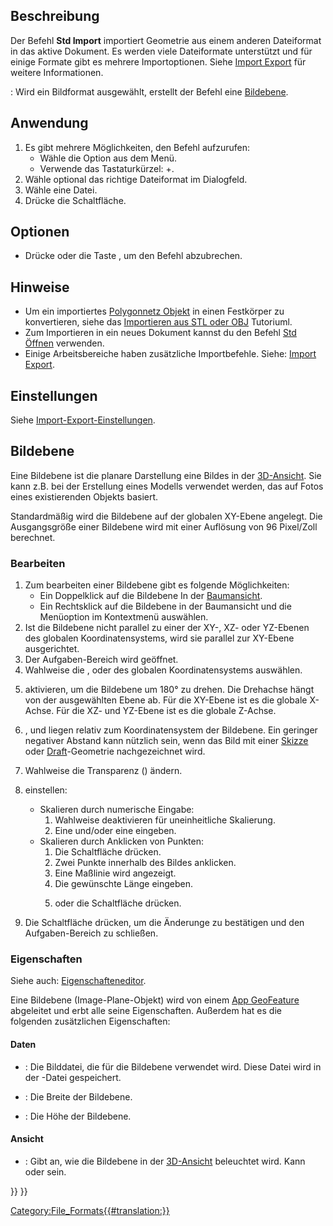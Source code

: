 <languages/>

{{Docnav/de
|[[Std_Revert/de|Rückgängig]]
|[[Std_Export/de|Export]]
|[[Std_File_Menu/de|Std Dateimenü]]
|IconL=Std_Revert.svg
|IconR=Std_Export.svg
|IconC=Freecad.svg
}}

<div class="mw-translate-fuzzy">
{{GuiCommand/de
|Name=Std Import
|Name/de=Std Import
|MenuLocation=Datei → Import
|Workbenches=Alle
|Shortcut={{KEY|Strg}}+{{KEY|I}}
|SeeAlso=[[Std_Open/de|Std Öffnen]], [[Import_Export/de|Import Export]], [[Import_Export_Preferences/de|Import Export Einstellungen]]
}}
</div>

<span id="Description"></span>
==Beschreibung==

Der Befehl '''Std Import''' importiert Geometrie aus einem anderen Dateiformat in das aktive Dokument. Es werden viele Dateiformate unterstützt und für einige Formate gibt es mehrere Importoptionen. Siehe [[Import_Export/de|Import Export]] für weitere Informationen.

{{Version/de|0.21}}: Wird ein Bildformat ausgewählt, erstellt der Befehl eine [[#Bildebene|Bildebene]].

<span id="Usage"></span>
==Anwendung==

<div class="mw-translate-fuzzy">
# Es gibt mehrere Möglichkeiten, den Befehl aufzurufen:
#* Wähle die {{MenuCommand|Datei → [[Image:Std_Import.svg|16px]] Importieren...}} Option aus dem Menü.
#* Verwende das Tastaturkürzel: {{KEY|Ctrl}}+{{KEY|I}}.
# Wähle optional das richtige Dateiformat im Dialogfeld.
# Wähle eine Datei.
# Drücke die {{Button|Öffnen}} Schaltfläche.
</div>

<span id="Options"></span>
==Optionen==

* Drücke {{KEY|Esc}} oder die Taste {{Button|Cancel}}, um den Befehl abzubrechen.

<span id="Notes"></span>
==Hinweise==

* Um ein importiertes [[Mesh_Workbench/de|Polygonnetz Objekt]] in einen Festkörper zu konvertieren, siehe das [[Import_from_STL_or_OBJ/de|Importieren aus STL oder OBJ]] Tutoriuml.
* Zum Importieren in ein neues Dokument kannst du den Befehl [[Std_Open/de|Std Öffnen]] verwenden.
* Einige Arbeitsbereiche haben zusätzliche Importbefehle. Siehe: [[Import_Export/de|Import Export]].

<span id="Preferences"></span>
==Einstellungen==

Siehe [[Import_Export_Preferences/de|Import-Export-Einstellungen]].

<span id="Image_Plane"></span>
==Bildebene==

Eine Bildebene ist die planare Darstellung eine Bildes in der [[3D_view/de|3D-Ansicht]]. Sie kann z.B. bei der Erstellung eines Modells verwendet werden, das auf Fotos eines existierenden Objekts basiert.

Standardmäßig wird die Bildebene auf der globalen XY-Ebene angelegt. Die Ausgangsgröße einer Bildebene wird mit einer Auflösung von 96 Pixel/Zoll berechnet.

<span id="Edit"></span>
===Bearbeiten===

# Zum bearbeiten einer Bildebene gibt es folgende Möglichkeiten:
#* Ein Doppelklick auf die Bildebene In der [[Tree_view/de|Baumansicht]].
#* Ein Rechtsklick auf die Bildebene in der Baumansicht und die Menüoption {{MenuCommand|[[Image:Image-scaling.svg|16px]] Bild ändern...}} im Kontextmenü auswählen.
# Ist die Bildebene nicht parallel zu einer der XY-, XZ- oder YZ-Ebenen des globalen Koordinatensystems, wird sie parallel zur XY-Ebene ausgerichtet.
# Der Aufgaben-Bereich {{MenuCommand|Bildebenen-Einstellungen}} wird geöffnet.
# Wahlweise die {{MenuCommand|XY-Ebene}}, {{MenuCommand|XZ-Ebene}} oder {{MenuCommand|YZ-Ebene}} des globalen Koordinatensystems auswählen.
# {{MenuCommand|Richtung umkehren}} aktivieren, um die Bildebene um 180° zu drehen. Die Drehachse hängt von der ausgewählten Ebene ab. Für die XY-Ebene ist es die globale X-Achse. Für die XZ- und YZ-Ebene ist es die globale Z-Achse.
# {{MenuCommand|Offset}}, {{MenuCommand|X-Abstand}} und {{MenuCommand|Y-Abstand}} liegen relativ zum Koordinatensystem der Bildebene. Ein geringer negativer Abstand kann nützlich sein, wenn das Bild mit einer [[Sketcher_Workbench/de|Skizze]] oder [[Draft_Workbench/de|Draft]]-Geometrie nachgezeichnet wird.
# Wahlweise die Transparenz ({{MenuCommand|Transparency}}) ändern.
# {{MenuCommand|Bildgröße}} einstellen:
#* Skalieren durch numerische Eingabe:
#*# Wahlweise {{MenuCommand|Seitenverhältnis beibehalten}} deaktivieren für uneinheitliche Skalierung.
#*# Eine {{MenuCommand|Breite}} und/oder eine {{MenuCommand|Höhe}} eingeben. 
#* Skalieren durch Anklicken von Punkten:
#*# Die Schaltfläche {{Button|Kalibrieren}} drücken.
#*# Zwei Punkte innerhalb des Bildes anklicken.
#*# Eine Maßlinie wird angezeigt.
#*# Die gewünschte Länge eingeben.
#*# {{KEY|Enter}} oder die Schaltfläche {{Button|Übernehmen}} drücken.
# Die Schaltfläche {{Button|OK}} drücken, um die Änderunge zu bestätigen und den Aufgaben-Bereich zu schließen.

<span id="Properties"></span>
===Eigenschaften===

Siehe auch: [[Property_editor/de|Eigenschafteneditor]].

Eine Bildebene (Image-Plane-Objekt) wird von einem [[App_GeoFeature/de|App GeoFeature]] abgeleitet und erbt alle seine Eigenschaften. Außerdem hat es die folgenden zusätzlichen Eigenschaften:

<span id="Data"></span>
====Daten====

{{TitleProperty|Image Plane}}

* {{PropertyData/de|Image File|FileIncluded}}: Die Bilddatei, die für die Bildebene verwendet wird. Diese Datei wird in der {{FileName|.FCStd}}-Datei gespeichert.
* {{PropertyData/de|XSize|Length}}: Die Breite der Bildebene.
* {{PropertyData/de|YSize|Length}}: Die Höhe der Bildebene.

<span id="View"></span>
====Ansicht====

{{TitleProperty|Object Style}}

* {{PropertyView/de|Lighting|Enumeration}}: Gibt an, wie die Bildebene in der [[3D_view/de|3D-Ansicht]] beleuchtet wird. Kann {{value|Two side}} oder {{value|One side}} sein.


{{Docnav/de
|[[Std_Revert/de|Rückgängig]]
|[[Std_Export/de|Export]]
|[[Std_File_Menu/de|Std Dateimenü]]
|IconL=Std_Revert.svg
|IconR=Std_Export.svg
|IconC=Freecad.svg
}}

{{Std_Base_navi{{#translation:}}}}
{{Userdocnavi{{#translation:}}}}
[[Category:File_Formats{{#translation:}}]]